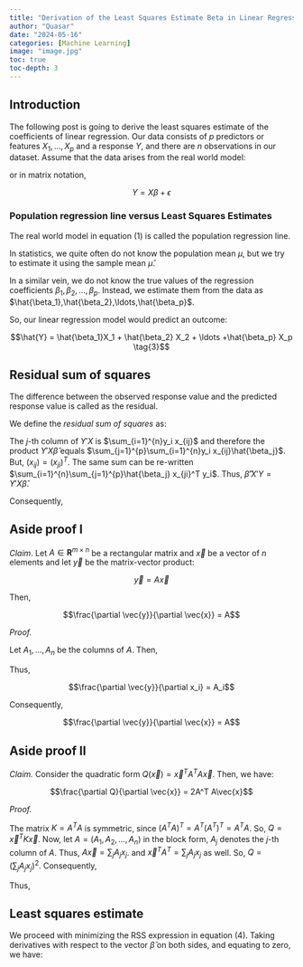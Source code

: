 ```yaml
---
title: "Derivation of the Least Squares Estimate Beta in Linear Regression"
author: "Quasar"
date: "2024-05-16"
categories: [Machine Learning]      
image: "image.jpg"
toc: true
toc-depth: 3
---
```


## Introduction 
The following post is going to derive the least squares estimate of the coefficients of linear regression. Our data consists of $p$ predictors or features $X_1,\ldots,X_p$ and a response $Y$, and there are $n$ observations in our dataset. Assume that the data arises from the real world model:

\begin{align}
\begin{bmatrix}
y_1 \\
y_2 \\
\ldots \\
y_n
\end{bmatrix} = 
\begin{bmatrix}
x_{11} & x_{12} & \ldots & x_{1p} \\
x_{21} & x_{22} & \ldots & x_{2p} \\
\vdots \\
x_{n1} & x_{n2} & \ldots & x_{np}
\end{bmatrix}
\begin{bmatrix}
\beta_1 \\
\beta_2 \\
\vdots \\
\beta_p
\end{bmatrix} + 
\begin{bmatrix}
\epsilon_1 \\
\epsilon_2 \\
\ldots \\
\epsilon_n
\end{bmatrix} \tag{1}
\end{align}

or in matrix notation,

$$Y = X \beta + \epsilon \tag{2}$$ 

### Population regression line versus Least Squares Estimates

The real world model in equation (1) is called the population regression line. 

In statistics, we quite often do not know the population mean $\mu$, but we try to estimate it using the sample mean $\hat{\mu}$. 

In a similar vein, we do not know the true values of the regression coefficients $\beta_1,\beta_2,\ldots,\beta_p$. Instead, we estimate them from the data as $\hat{\beta_1},\hat{\beta_2},\ldots,\hat{\beta_p}$.

So, our linear regression model would predict an outcome:

$$\hat{Y} = \hat{\beta_1}X_1 + \hat{\beta_2} X_2 + \ldots +\hat{\beta_p} X_p \tag{3}$$

## Residual sum of squares

The difference between the observed response value and the predicted response value is called as the residual.

We define the *residual sum of squares* as:

\begin{align*}
(Y - X\hat{\beta})'(Y - X\hat{\beta})&= (Y' - \hat{\beta}' X')(Y - X\hat{\beta})\\
&= Y'Y - Y'X \hat{\beta} - \hat{\beta}' X' Y + \hat{\beta}'X'X\hat{\beta}
\end{align*}

The $j$-th column of $Y'X$ is $\sum_{i=1}^{n}y_i x_{ij}$ and therefore the product $Y'X\hat{\beta}$ equals $\sum_{j=1}^{p}\sum_{i=1}^{n}y_i x_{ij}\hat{\beta_j}$. But, $(x_{ij}) = (x_{ji})^T$. The same sum can be re-written $\sum_{i=1}^{n}\sum_{j=1}^{p}\hat{\beta_j} x_{ji}^T y_i$. Thus, $\hat{\beta}' X' Y = Y' X \hat{\beta}$.

Consequently,

\begin{align*}
(Y - X\hat{\beta})'(Y - X\hat{\beta})&= Y'Y - 2Y'X \hat{\beta} + \hat{\beta}'X'X\hat{\beta} \tag{4}
\end{align*}

## Aside proof I

*Claim*. Let $A \in \mathbf{R}^{m \times n}$ be a rectangular matrix and $\vec{x}$ be a vector of $n$ elements and let $\vec{y}$ be the matrix-vector product:

$$\vec{y} = A \vec{x}$$

Then,

$$\frac{\partial \vec{y}}{\partial \vec{x}} = A$$

*Proof.*

Let $A_1,\ldots,A_n$ be the columns of $A$. Then,

\begin{align*}
\vec{y} &= [A_1, A_2, \ldots, A_n] \begin{bmatrix}
x_1 \\
x_2 \\
\vdots \\
x_n
\end{bmatrix} \\
&= A_1 x_1 + A_2 x_2 + \ldots + A_n x_n
\end{align*}

Thus,

$$\frac{\partial \vec{y}}{\partial x_i} = A_i$$

Consequently,

$$\frac{\partial \vec{y}}{\partial \vec{x}} = A$$

## Aside proof II

*Claim.* Consider the quadratic form $Q(\vec{x}) = \vec{x}^T A^T A \vec{x}$. Then, we have:

$$\frac{\partial Q}{\partial \vec{x}} = 2A^T A\vec{x}$$

*Proof.* 

The matrix $K = A^T A$ is symmetric, since $(A^T A)^T = A^T (A^T)^T = A^T A$. So, $Q = \vec{x}^T K \vec{x}$. Now, let $A = (A_1, A_2, \ldots, A_n)$ in the block form, $A_j$ denotes the $j$-th column of $A$. Thus, $A \vec{x} =\sum_j A_j x_j$. and $\vec{x}^T A^T = \sum_j A_j x_j$ as well. So, $Q = \left(\sum_j A_j x_j\right)^2$. Consequently,

\begin{align}
\frac{\partial Q}{\partial x_j} &= 2 A_j \left(\sum_{j} A_j x_j\right)
\end{align}

Thus,

\begin{align}
\frac{\partial Q}{\partial \vec{x}} &= 2 \begin{bmatrix}A_1 \\ A_2 \\ \vdots \\
A_n\end{bmatrix} \left(\sum_{j} A_j x_j\right) \\
&= 2 A^T A \vec{x}
\end{align}

## Least squares estimate

We proceed with minimizing the RSS expression in equation (4). Taking derivatives with respect to the vector $\hat{\beta}$ on both sides, and equating to zero, we have:

\begin{align*}
\frac{\partial (RSS)}{\hat{\beta}}&= - 2Y'X + 2X'X\hat{\beta} = 0 \\
X^T X \hat{\beta} &= Y^T X \\
\hat{\beta} &= (X^T X)^{-1} Y^T X 
\end{align*}

 